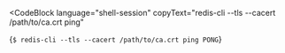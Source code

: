 <CodeBlock
  language="shell-session"
  copyText="redis-cli --tls --cacert /path/to/ca.crt ping"
>
  {`$ redis-cli --tls --cacert /path/to/ca.crt ping
PONG`}
</CodeBlock>

